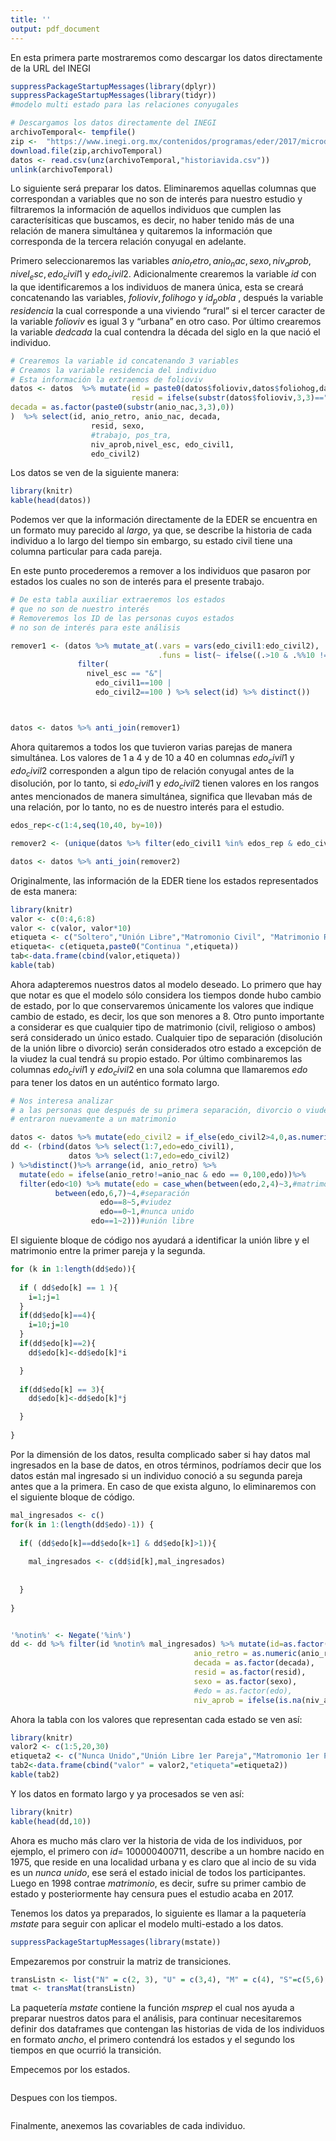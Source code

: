 ```yaml
---
title: ''
output: pdf_document
---
```

En esta primera parte mostraremos como descargar los datos directamente de la URL del INEGI

```r
suppressPackageStartupMessages(library(dplyr))
suppressPackageStartupMessages(library(tidyr))
#modelo multi estado para las relaciones conyugales

# Descargamos los datos directamente del INEGI
archivoTemporal<- tempfile()
zip <-  "https://www.inegi.org.mx/contenidos/programas/eder/2017/microdatos/eder2017_bases_csv.zip"
download.file(zip,archivoTemporal)
datos <- read.csv(unz(archivoTemporal,"historiavida.csv"))
unlink(archivoTemporal)
```

Lo siguiente será preparar los datos. Eliminaremos aquellas columnas que correspondan a variables que no son de interés para nuestro estudio y filtraremos la información de aquellos individuos que cumplen las caracterísiticas que buscamos, es decir, no haber tenido más de una relación de manera simultánea y quitaremos la información que corresponda de la tercera relación conyugal en adelante.

Primero seleccionaremos las variables
$anio_retro, anio_nac, sexo, niv_aprob, nivel_esc, edo_civil1$ y $edo_civil2$. Adicionalmente crearemos la variable $id$ con la que identificaremos a los individuos de manera única, esta se creará concatenando las variables, $folioviv, folihogo$ y $id_pobla$ , después la variable $residencia$ la cual corresponde a una viviendo "rural" si el tercer caracter de la variable $folioviv$ es igual 3 y "urbana" en otro caso. Por último crearemos la variable $dedcada$ la cual contendra la década del siglo en la que nació el individuo.


```r
# Crearemos la variable id concatenando 3 variables 
# Creamos la variable residencia del individuo
# Esta información la extraemos de folioviv 
datos <- datos  %>% mutate(id = paste0(datos$folioviv,datos$foliohog,datos$id_pobla),
                           resid = ifelse(substr(datos$folioviv,3,3)=="6","Rural","Urbana"),
decada = as.factor(paste0(substr(anio_nac,3,3),0))                     
)  %>% select(id, anio_retro, anio_nac, decada, 
                  resid, sexo,
                  #trabajo, pos_tra,
                  niv_aprob,nivel_esc, edo_civil1,
                  edo_civil2)
```

Los datos se ven de la siguiente manera:

```r
library(knitr)
kable(head(datos))
```

Podemos ver que la información directamente de la EDER se encuentra en un formato muy parecido al $largo$, ya que, se describe la historia de cada individuo a lo largo del tiempo sin embargo, su estado civil tiene una columna particular para cada pareja.
\

En este punto procederemos a remover a los individuos que pasaron por estados los cuales no son de interés para el presente trabajo.

```r
# De esta tabla auxiliar extraeremos los estados
# que no son de nuestro interés
# Removeremos los ID de las personas cuyos estados
# no son de interés para este análisis

remover1 <- (datos %>% mutate_at(.vars = vars(edo_civil1:edo_civil2),
                                 .funs = list(~ ifelse((.>10 & .%%10 != 0) ,(.*0+100),.))) %>% 
               filter(
                 nivel_esc == "&"|
                   edo_civil1==100 |
                   edo_civil2==100 ) %>% select(id) %>% distinct())



datos <- datos %>% anti_join(remover1)

```


Ahora quitaremos a todos los que tuvieron varias parejas de manera simultánea. 
Los valores de $1$ a $4$ y de $10$ a $40$ en columnas $edo_civil1$ y $edo_civil2$ corresponden a algun tipo de relación conyugal antes de la disolución, por lo tanto, si $edo_civil1$ y $edo_civil2$ tienen valores en los rangos antes mencionados de manera simultánea, significa que llevaban más de una relación, por lo tanto, no es de nuestro interés para el estudio.

```r

edos_rep<-c(1:4,seq(10,40, by=10))

remover2 <- (unique(datos %>% filter(edo_civil1 %in% edos_rep & edo_civil2 %in% edos_rep) %>% select(id)))

datos <- datos %>% anti_join(remover2)

```


Originalmente, las información de la EDER tiene los estados representados de esta manera:

```r
library(knitr)
valor <- c(0:4,6:8)
valor <- c(valor, valor*10)
etiqueta <- c("Soltero","Unión Libre","Matromonio Civil", "Matrimonio Religioso","Matrominio Civil y Religioso", "Divorcio","Separación","Viudez")
etiqueta<- c(etiqueta,paste0("Continua ",etiqueta))
tab<-data.frame(cbind(valor,etiqueta))
kable(tab)
```


Ahora adapteremos nuestros datos al modelo deseado.
Lo primero que hay que notar es que el modelo sólo considera los tiempos donde hubo cambio de estado, por lo que conservaremos únicamente los valores que indique cambio de estado, es decir, los que son menores a 8.
Otro punto importante a considerar es que cualquier tipo de matrimonio (civil, religioso o ambos) será considerado un único estado. Cualquier tipo de separación (disolución de la unión libre o divorcio) serán considerados otro estado a excepción de la viudez la cual tendrá su propio estado.
Por último combinaremos las columnas $edo_civil1$ y $edo_civil2$ en una sola columna que llamaremos $edo$ para tener los datos en un auténtico formato largo.


```r
# Nos interesa analizar 
# a las personas que después de su primera separación, divorcio o viudez
# entraron nuevamente a un matrimonio

datos <- datos %>% mutate(edo_civil2 = if_else(edo_civil2>4,0,as.numeric(edo_civil2)))
dd <- (rbind(datos %>% select(1:7,edo=edo_civil1),
             datos %>% select(1:7,edo=edo_civil2)
) %>%distinct()%>% arrange(id, anio_retro) %>% 
  mutate(edo = ifelse(anio_retro!=anio_nac & edo == 0,100,edo))%>%
  filter(edo<10) %>% mutate(edo = case_when(between(edo,2,4)~3,#matrimonio
          between(edo,6,7)~4,#separación
                    edo==8~5,#viudez
                    edo==0~1,#nunca unido
                  edo==1~2)))#unión libre
```

El siguiente bloque de código nos ayudará a identificar la unión libre y el matrimonio entre la primer pareja y la segunda.

```r

for (k in 1:length(dd$edo)){
  
  if ( dd$edo[k] == 1 ){
    i=1;j=1
  }
  if(dd$edo[k]==4){
    i=10;j=10
  }
  if(dd$edo[k]==2){
    dd$edo[k]<-dd$edo[k]*i

  }
  
  if(dd$edo[k] == 3){
    dd$edo[k]<-dd$edo[k]*j

  }
  
}
```

Por la dimensión de los datos, resulta complicado saber si hay datos mal ingresados en la base de datos, en otros términos, podríamos decir que los datos están mal ingresado si un individuo conoció a su segunda pareja antes que a la primera. En caso de que exista alguno, lo eliminaremos con el siguiente bloque de código.

```r
mal_ingresados <- c()
for(k in 1:(length(dd$edo)-1)) {
  
  if( (dd$edo[k]==dd$edo[k+1] & dd$edo[k]>1)){
    
    mal_ingresados <- c(dd$id[k],mal_ingresados)
    
    
  }
  
}


'%notin%' <- Negate('%in%')
dd <- dd %>% filter(id %notin% mal_ingresados) %>% mutate(id=as.factor(id),
                                         anio_retro = as.numeric(anio_retro - anio_nac),
                                         decada = as.factor(decada),
                                         resid = as.factor(resid),
                                         sexo = as.factor(sexo),
                                         #edo = as.factor(edo),
                                         niv_aprob = ifelse(is.na(niv_aprob),0,niv_aprob))
```


Ahora la tabla con los valores que representan cada estado se ven así:
```r
library(knitr)
valor2 <- c(1:5,20,30)
etiqueta2 <- c("Nunca Unido","Unión Libre 1er Pareja","Matromonio 1er Pareja","Separación","Viudez","Unión Libre 2da Pareja","Matrimonio 2da Pareja")
tab2<-data.frame(cbind("valor" = valor2,"etiqueta"=etiqueta2))
kable(tab2)
```

Y los datos en formato largo y ya procesados se ven así:
```r
library(knitr)
kable(head(dd,10))
```

Ahora es mucho más claro ver la historia de vida de los individuos, por ejemplo, el primero con $id =$ $100000400711$, describe a un hombre nacido en 1975, que reside en una localidad urbana y es claro que al incio de su vida es un $nunca$ $unido$, ese será el estado inicial de todos los participantes. Luego en 1998 contrae $matrimonio$, es decir, sufre su primer cambio de estado y posteriormente hay censura pues el estudio acaba en 2017.

Tenemos los datos ya preparados, lo siguiente es llamar a la paquetería $mstate$ para seguir con aplicar el modelo multi-estado a los datos.


```r
suppressPackageStartupMessages(library(mstate))
```

Empezaremos por construir la matriz de transiciones.

```r
transListn <- list("N" = c(2, 3), "U" = c(3,4), "M" = c(4), "S"=c(5,6),"U*"=c(6),"M*"=c())
tmat <- transMat(transListn)
```

La paquetería $mstate$ contiene la función $msprep$ el cual nos ayuda a preparar nuestros datos para el análisis, para continuar necesitaremos definir dos dataframes que contengan las historias de vida de los individuos en formato $ancho$, el primero contendrá los estados y el segundo los tiempos en que ocurrió la transición.

Empecemos por los estados.
```r

```

Despues con los tiempos.
```r

```

Finalmente, anexemos las covariables de cada individuo.
```r

```

